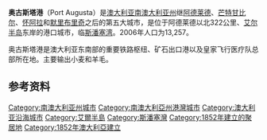 {{NoteTA
|G1=Country
}}
{{Infobox Australian Place 
| type         = city
| name         = 奥古斯塔港
| native_name = Port Augusta 
| state        = sa
| image        = Port Augusta.jpg
| caption      = Welcome to Port Augusta: The crossroads of Australia
| pop          = 14214
| pop_footnotes = （2015年6月估計）<ref name=ABSSUA>{{cite web|title=3218.0 – Regional Population Growth, Australia, 2014-15: Population Estimates by Significant Urban Area, 2005 to 2015|url=http://www.abs.gov.au/AUSSTATS/abs@.nsf/DetailsPage/3218.02014-15|website=Australian Bureau of Statistics|publisher=Australian Bureau of Statistics|date=2016-03-30|accessdate=2016-09-12|archive-date=2016-09-08|archive-url=https://web.archive.org/web/20160908050610/http://www.abs.gov.au/AUSSTATS/abs@.nsf/DetailsPage/3218.02014-15|dead-url=no}}</ref>
| poprank      = 
| density      = 
| postcode     = 5700 <ref>[http://www1.auspost.com.au/postcodes/index.asp?Locality=port+augusta&sub=1&State=SA&Postcode=&submit1=Search Australia Post]{{Dead link}} - Postcode: Port Augusta, SA (26 June 2008)</ref>
| est          = 1852年
| coordinates={{coord|32|29|S|137|46|E|region:AU-SA_type:city(15250)|display=inline,title}}
| latd  =32 |latm =29 |lats  =0
| longd =137 |longm =46 |longs =0
| area         = 
| timezone     = 
| utc          = 
| timezone-dst = 
| utc-dst      = 
| lga          = [[City_of_Port_Augusta|City of Port Augusta]]
| stategov     = [[Electoral_district_of_Stuart|Stuart]]
| fedgov       = [[格雷_(澳大利亞國會選區)|格雷]]
| dist1        = 322
| location1    = 阿德莱德 (经[[File:Australian_National_Route_A1.svg|20px]])
}}

'''奥古斯塔港'''（Port Augusta）是[[澳大利亚|澳大利亚]][[南澳大利亚州|南澳大利亚州]]继[[阿德莱德|阿德莱德]]、[[芒特甘比尔|芒特甘比尔]]、[[怀阿拉|怀阿拉]]和[[默里布里奇|默里布里奇]]之后的第五大城市，是位于阿德莱德以北322公里、[[艾尔半岛|艾尔半岛]]东岸的港口城市，临[[斯潘塞湾|斯潘塞湾]]。2006年人口为13,257。

奥古斯塔港是澳大利亚东南部的重要铁路枢纽、矿石出口港以及皇家飞行医疗队总部所在地。主要输出小麦和羊毛。

== 参考资料 ==
{{reflist}}

{{Authority control}}

{{DEFAULTSORT:Port Augusta, South Australia}}
[[Category:南澳大利亚州城市|Category:南澳大利亚州城市]]
[[Category:南澳大利亞州港灣城市|Category:南澳大利亞州港灣城市]]
[[Category:澳大利亚沿海城市|Category:澳大利亚沿海城市]]
[[Category:艾爾半島|Category:艾爾半島]]
[[Category:斯潘塞灣|Category:斯潘塞灣]]
[[Category:1852年建立的聚居地|Category:1852年建立的聚居地]]
[[Category:1852年澳大利亞建立|Category:1852年澳大利亞建立]]